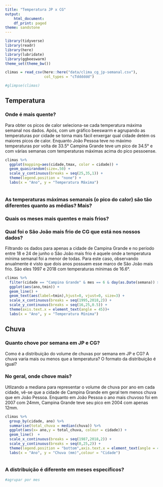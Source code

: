 ```yaml
---
title: "Temperatura JP x CG"
output:
    html_document:
    df_print: paged
theme: sandstone
---
```


```r
library(tidyverse)
library(readr)
library(here)
library(lubridate)
library(ggbeeswarm)
theme_set(theme_bw())
```

```r
climas = read_csv(here::here("data/clima_cg_jp-semanal.csv"), 
                  col_types = "cTdddddd")

#glimpse(climas)
```

## Temperatura

### Onde é mais quente?
  Para obter os picos de calor seleciona-se cada temperatura máxima semanal nos dados. Após, com um gráfico beeswarm e agrupando as temperaturas por cidade se torna mais fácil enxergar qual cidade detém os maiores picos de calor. Enquanto João Pessoa teve no máximo temperaturas por volta de 33.5° Campina Grande teve um pico de 34.5° e com várias semanas com temperaturas máximas acima do pico pessoense.

```r
climas %>%
  ggplot(mapping=aes(cidade,tmax, color = cidade)) + 
  geom_quasirandom(size=.50) +
  scale_y_continuous(breaks = seq(25,35,1)) +
  theme(legend.position = "none") +
  labs(x = "Ano", y = "Temperatura Máxima")
  
```



### As temperaturas máximas semanais (o pico do calor) são tão diferentes quanto as médias? Mais?  

### Quais os meses mais quentes e mais frios? 

### Qual foi o São João  mais frio de CG que está nos nossos dados?
  Filtrando os dados para apenas a cidade de Campina Grande e no período entre 18 e 24 de junho o São João mais frio é aquele onde a temperatura mínima semanal foi a menor de todas. Para este caso, observando anualmente é visto que dois anos possuem esse marco de São João mais frio. São eles 1997 e 2018 com temperaturas mínimas de 16.6°.
```r
climas %>%
  filter(cidade == "Campina Grande" & mes == 6 & day(as.Date(semana)) >= 18 & day(as.Date(semana)) <=24) %>%
  ggplot(aes(ano,tmin)) + 
  geom_line() +
  geom_text(aes(label=tmin),hjust=0, vjust=0, size=3) +
  scale_x_continuous(breaks = seq(1995,2018,2)) +
  scale_y_continuous(breaks = seq(16,25,0.5)) +
  theme(axis.text.x = element_text(angle = 45))+
  labs(x = "Ano", y = "Temperatura Mínima")

```



## Chuva

### Quanto chove por semana em JP e CG?

Como é a distribuição do volume de chuvas por semana em JP e CG? A chuva varia mais ou menos que a temperatura? O formato da distribuição é igual? 

### No geral, onde chove mais?
  Utlizando a mediana para representar o volume de chuva por ano em cada cidade, vê-se que a cidade de Campina Grande em geral tem menos chuva que em João Pessoa. Enquanto em João Pessoa o ano mais chuvoso foi em 2007 com 24mm, Campina Grande teve seu pico em 2004 com apenas 12mm.
```r
climas %>%
  group_by(cidade, ano) %>%
  summarise(total_chuva = median(chuva)) %>%
  ggplot(aes(x= ano,y = total_chuva, colour = cidade)) + 
  geom_line()  +
  scale_x_continuous(breaks = seq(1987,2018,2)) +
  scale_y_continuous(breaks = seq(0,25,2)) +
  theme(legend.position = "bottom",axis.text.x = element_text(angle = 45)) +
  labs(x = "Ano", y = "Chuva (mm)",colour = "Cidade")
  
```

### A distribuição é diferente em meses específicos? 
```r
#agrupar por mes
```

